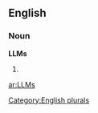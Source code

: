 ==English==

===Noun===
'''LLMs'''

# {{plural of|[[LLM]]}}

[[Category:English plurals]]

[[ar:LLMs]]